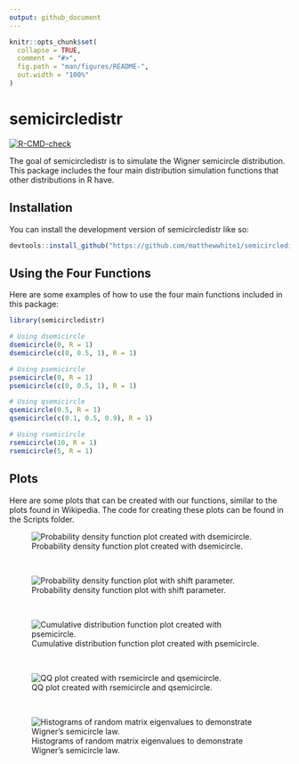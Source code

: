 ```yaml
---
output: github_document
---
```


<!-- README.md is generated from README.Rmd. Please edit that file -->

```r
knitr::opts_chunk$set(
  collapse = TRUE,
  comment = "#>",
  fig.path = "man/figures/README-",
  out.width = "100%"
)
```

# semicircledistr

<!-- badges: start -->
[![R-CMD-check](https://github.com/matthewwhite1/semicircledistr/actions/workflows/R-CMD-check.yaml/badge.svg)](https://github.com/matthewwhite1/semicircledistr/actions/workflows/R-CMD-check.yaml)
<!-- badges: end -->

The goal of semicircledistr is to simulate the Wigner semicircle distribution.
This package includes the four main distribution simulation functions that other
distributions in R have.

## Installation

You can install the development version of semicircledistr like so:

``` r
devtools::install_github("https://github.com/matthewwhite1/semicircledistr")
```

## Using the Four Functions

Here are some examples of how to use the four main functions included in this
package:

```r
library(semicircledistr)

# Using dsemicircle
dsemicircle(0, R = 1)
dsemicircle(c(0, 0.5, 1), R = 1)

# Using psemicircle
psemicircle(0, R = 1)
psemicircle(c(0, 0.5, 1), R = 1)

# Using qsemicircle
qsemicircle(0.5, R = 1)
qsemicircle(c(0.1, 0.5, 0.9), R = 1)

# Using rsemicircle
rsemicircle(10, R = 1)
rsemicircle(5, R = 1)
```

## Plots

Here are some plots that can be created with our functions, similar to the
plots found in Wikipedia. The code for creating these plots can be found
in the Scripts folder.

![Probability density function plot created with dsemicircle.](Plots/PDF_plot.jpeg)

<p>&nbsp;</p>

![Probability density function plot with shift parameter.](Plots/PDF_plot_shift.jpeg)

<p>&nbsp;</p>

![Cumulative distribution function plot created with psemicircle.](Plots/CDF_plot.jpeg)

<p>&nbsp;</p>

![QQ plot created with rsemicircle and qsemicircle.](Plots/QQ_plot.jpeg)

<p>&nbsp;</p>

![Histograms of random matrix eigenvalues to demonstrate Wigner's semicircle law.](Plots/SemiLaw.jpeg) 
